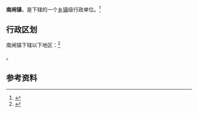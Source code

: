 {{中国乡级行政区|32/08/03/119/000}}

'''南闸镇'''，是{{PRC admin/fullname|32/08/03/119/000|3}}下辖的一个[[乡镇|乡镇]]级行政单位。<ref>{{PRC admin/ref sgc|{{PRC admin/parent|32/08/03/119/000}}}}</ref>

== 行政区划 ==

南闸镇下辖以下地区：<ref>{{PRC admin/ref sgc|32/08/03/119/000}}</ref>

{{PRC admin/children|32/08/03/119/000}}。

== 参考资料 ==

{{reflist}}

{{行政区划小作品}}
{{PRC admin/navcat|32/08/03/119/000}}